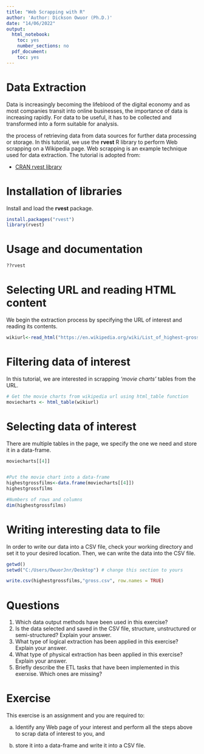 ```yaml
---
title: "Web Scrapping with R"
author: 'Author: Dickson Owuor (Ph.D.)'
date: "14/06/2022"
output:
  html_notebook:
    toc: yes
    number_sections: no
  pdf_document:
    toc: yes
---
```



# Data Extraction
Data is increasingly becoming the lifeblood of the digital economy and as most companies transit into online businesses, the importance of data is increasing rapidly. For data to be useful, it has to be collected and transformed into a form suitable for analysis.

the process of retrieving data from data sources for further data processing or storage. In this tutorial, we use the **rvest** R library to perform Web scrapping on a Wikipedia page. Web scrapping is an example technique used for data extraction. The tutorial is adopted from:

* [CRAN rvest library](https://cran.r-project.org/web/packages/rvest/index.html)


# Installation of libraries
Install and load the **rvest** package.

```r
install.packages("rvest")
library(rvest)

```

# Usage and documentation

```r
??rvest

```

# Selecting URL and reading HTML content
We begin the extraction process by specifying the URL of interest and reading its contents.

```r
wikiurl<-read_html("https://en.wikipedia.org/wiki/List_of_highest-grossing_films")

```

# Filtering data of interest
In this tutorial, we are interested in scrapping *'movie charts'* tables from the URL. 

```r
# Get the movie charts from wikipedia url using html_table function
moviecharts <- html_table(wikiurl)

```

# Selecting data of interest
There are multiple tables in the page, we specify the one we need and store it in a data-frame.

```r
moviecharts[[4]]


#Put the movie chart into a data-frame
highestgrossfilms<-data.frame(moviecharts[[4]])
highestgrossfilms

#Numbers of rows and columns
dim(highestgrossfilms)

```

# Writing interesting data to file
In order to write our data into a CSV file, check your working directory and set it to your desired location. Then, we can write the data into the CSV file.

```r
getwd()
setwd("C:/Users/OwuorJnr/Desktop") # change this section to yours

write.csv(highestgrossfilms,"gross.csv", row.names = TRUE)
```

# Questions
1. Which data output methods have been used in this exercise?
2. Is the data selected and saved in the CSV file, structure, unstructured or semi-structured? Explain your answer.
3. What type of logical extraction has been applied in this exercise? Explain your answer.
4. What type of physical extraction has been applied in this exercise? Explain your answer.
5. Briefly describe the ETL tasks that have been implemented in this exerxise. Which ones are missing?

# Exercise
This exercise is an assignment and you are required to:

a. Identify any Web page of your interest and perform all the steps above to scrap data of interest to you, and

b. store it into a data-frame and write it into a CSV file.




